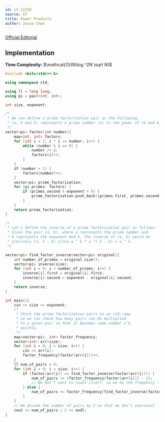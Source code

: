 ```yaml
---
id: cf-1225D
source: CF
title: Power Products
author: Jesse Choe
---
```


[Official Editorial](https://codeforces.com/blog/entry/70898)

## Implementation

**Time Complexity:** $\mathcal{O}(N\log ^2N \sqrt N)$

<LanguageSection>
<CPPSection>

```cpp
#include <bits/stdc++.h>

using namespace std;

using ll = long long;
using pi = pair<int, int>;

int size, exponent;

/*
 * We can define a prime factorization pair as the following:
 * (a, b mod k) represents a prime number (a) to the power of (b mod k).
 */
vector<pi> factor(int number){
	map<int, int> factors;
	for (int i = 2; i * i <= number; i++) {
		while (number % i == 0) {
			number /= i;
			factors[i]++;
		}
	}
	if (number > 1) {
		factors[number]++;
	}
	vector<pi> prime_factorization;
	for (pi primes: factors) {
		if (primes.second % exponent > 0) {
			prime_factorization.push_back({primes.first, primes.second % exponent});
		}
	}
	return prime_factorization;
}

/*
 * Let's define the inverse of a prime factorization pair as follows:
 * Given the pair (a, b), where a represents the prime number and
 * b represents the exponent mod k, the inverse of (a, b) would be
 * precisely (a, k - b) since a ^ b * a ^( k - b) = a ^ k.
 */

vector<pi> find_factor_inverse(vector<pi> original){
	int number_of_primes = original.size();
	vector<pi> inverse(size);
	for (int i = 0; i < number_of_primes; i++) {
		inverse[i].first = original[i].first;
		inverse[i].second = exponent - original[i].second;
	}
	return inverse;
}

int main(){
	cin >> size >> exponent;
	/*
	 * Store the prime factorization pairs in an std::map
	 * so we can check how many pairs can be multiplied
	 * to a given pair so that it becomes some number x^k
	 * quickly.
	 */
	map<vector<pi>, int> factor_frequency;
	vector<int> arr(size);
	for (int i = 0; i < size; i++) {
		cin >> arr[i];
		factor_frequency[factor(arr[i])]++;
	}
	ll num_of_pairs = 0;
	for (int i = 0; i < size; i++) {
		if (factor(arr[i]) == find_factor_inverse(factor(arr[i]))) {
			num_of_pairs += (factor_frequency[factor(arr[i])] - 1);
			// We don't want to count itself, so we do the frequency - 1
		} else {
			num_of_pairs += factor_frequency[find_factor_inverse(factor(arr[i]))];
		}
	}
	// We divide the number of pairs by 2 so that we don't overcount
	cout << num_of_pairs / 2 << endl;
}
```

</CPPSection>
</LanguageSection>
